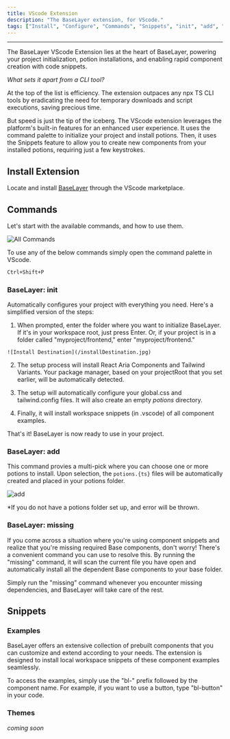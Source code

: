 ```yaml
---
title: VScode Extension
description: "The BaseLayer extension, for VScode."
tags: ["Install", "Configure", "Commands", "Snippets", "init", "add", "missing"]
---
```


---

The BaseLayer VScode Extension lies at the heart of BaseLayer, powering your project initialization, potion installations, and enabling rapid component creation with code snippets.

*What sets it apart from a CLI tool?*

At the top of the list is efficiency. The extension outpaces any npx TS CLI tools by eradicating the need for temporary downloads and script executions, saving precious time.

But speed is just the tip of the iceberg. The VScode extension leverages the platform's built-in features for an enhanced user experience. It uses the command palette to initialize your project and install potions. Then, it uses the Snippets feature to allow you to create new components from your installed potions, requiring just a few keystrokes.

## Install Extension

Locate and install [BaseLayer](https://marketplace.visualstudio.com/items?itemName=adpyke.codesnap) through the VScode marketplace.

## Commands 

Let's start with the available commands, and how to use them.

![All Commands](/allCommands.jpg)

To use any of the below commands simply open the command palette in VScode.

```bash
Ctrl+Shift+P
```

### BaseLayer: init

 Automatically configures your project with everything you need. Here's a simplified version of the steps:

  1.  When prompted, enter the folder where you want to initialize BaseLayer. If it's in your workspace root, just press Enter. Or, if your project is in a folder called "myproject/frontend," enter "myproject/frontend."

    ![Install Destination](/installDestination.jpg)

  2.  The setup process will install React Aria Components and Tailwind Variants. Your package manager, based on your projectRoot that you set earlier, will be automatically detected.

  3. The setup will automatically configure your global.css and tailwind.config files. It will also create an empty *potions* directory. 

  4. Finally, it will install workspace snippets (in .vscode) of all component examples.

That's it! BaseLayer is now ready to use in your project.


### BaseLayer: add

This command provies a multi-pick where you can choose one or more potions to install. Upon selection, the `potions.{ts}` files will be automatically created and placed in your potions folder. 

![add](/add.jpg)

*If you do not have a potions folder set up, and error will be thrown.

### BaseLayer: missing

If you come across a situation where you're using component snippets and realize that you're missing required Base components, don't worry! There's a convenient command you can use to resolve this. By running the "missing" command, it will scan the current file you have open and automatically install all the dependent Base components to your base folder.

Simply run the "missing" command whenever you encounter missing dependencies, and BaseLayer will take care of the rest.

## Snippets

### Examples

BaseLayer offers an extensive collection of prebuilt components that you can customize and extend according to your needs. The extension is designed to install local workspace snippets of these component examples seamlessly.

To access the examples, simply use the "bl-" prefix followed by the component name. For example, if you want to use a button, type "bl-button" in your code.

### Themes

*coming soon*